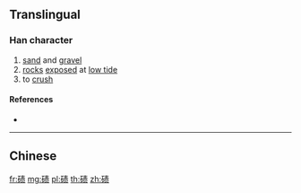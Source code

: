 {{character info/new}}
{{also|磧}}
==Translingual==

===Han character===
{{Han char|rn=112|rad=石|as=08|sn=13|four=|canj=MRQMO|ids=⿰石责}}

# [[sand]] and [[gravel]]
# [[rock]]s [[expose]]d at [[low tide]]
# to [[crush]]

====References====
* {{Han ref|kx=0832.211|hdz=42435.130|uh=789B|ud=30875}}

----

==Chinese==
{{zh-see|磧}}

[[fr:碛]]
[[mg:碛]]
[[pl:碛]]
[[th:碛]]
[[zh:碛]]